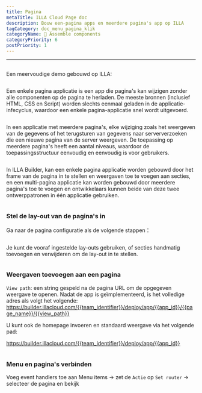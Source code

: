 ```yaml
---
title: Pagina
metaTitle: ILLA Cloud Page doc
description: Bouw een-pagina apps en meerdere pagina's app op ILLA
tagCategory: doc_menu_pagina_klik
categoryName: 🧬 Assemble components
categoryPriority: 6
postPriority: 1
---
```


* * *

## <Heading hidden>pagina</Heading>

Een meervoudige demo gebouwd op ILLA: 

<img src='https://cdn.illacloud.com/official-website/img/docs/assemble/page1.gif' alt="" />

Een enkele pagina applicatie is een app die pagina's kan wijzigen zonder alle componenten op de pagina te herladen. De meeste bronnen (inclusief HTML, CSS en Script) worden slechts eenmaal geladen in de applicatie-infecyclus, waardoor een enkele pagina-applicatie snel wordt uitgevoerd.

<img src='https://cdn.illacloud.com/official-website/img/docs/assemble/page2.png' alt="" />

In een applicatie met meerdere pagina's, elke wijziging zoals het weergeven van de gegevens of het terugsturen van gegevens naar serververzoeken die een nieuwe pagina van de server weergeven. De toepassing op meerdere pagina's heeft een aantal niveaus, waardoor de toepassingsstructuur eenvoudig en eenvoudig is voor gebruikers.

<img src='https://cdn.illacloud.com/official-website/img/docs/assemble/page3.png' alt="" />

In ILLA Builder, kan een enkele pagina applicatie worden gebouwd door het frame van de pagina in te stellen en weergaven toe te voegen aan secties, en een multi-pagina applicatie kan worden gebouwd door meerdere pagina's toe te voegen en ontwikkelaars kunnen beide van deze twee ontwerppatronen in één applicatie gebruiken.

<img src='https://cdn.illacloud.com/official-website/img/docs/assemble/page4.png' alt="" />

### Stel de lay-out van de pagina's in

Ga naar de pagina configuratie als de volgende stappen：

<img src='https://cdn.illacloud.com/official-website/img/docs/assemble/page5.png' alt="" />

Je kunt de vooraf ingestelde lay-outs gebruiken, of secties handmatig toevoegen en verwijderen om de lay-out in te stellen. 

<img src='https://cdn.illacloud.com/official-website/img/docs/assemble/page6.gif' alt="" />

### Weergaven toevoegen aan een pagina

`View path`: een string gespeld na de pagina URL om de opgegeven weergave te openen. Nadat de app is geïmplementeerd, is het volledige adres als volgt het volgende: https://builder.illacloud.com/{{team_identifier}}/deploy/app/{{app_id}}/{{page_name}}/{{view_path}}

U kunt ook de homepage invoeren en standaard weergave via het volgende pad:

https://builder.illacloud.com/{{team_identifier}}/deploy/app/{{app_id}} 

<img src='https://cdn.illacloud.com/official-website/img/docs/assemble/page7.png' alt="" />

### Menu en pagina's verbinden

Voeg event handlers toe aan Menu items → zet de `Actie` op `Set router` → selecteer de pagina en bekijk

<img src='https://cdn.illacloud.com/official-website/img/docs/assemble/page8.gif' alt="" />
